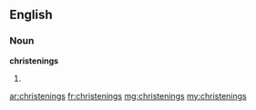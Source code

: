 ==English==

===Noun===
'''christenings'''

# {{plural of|[[christening]]}}

[[ar:christenings]]
[[fr:christenings]]
[[mg:christenings]]
[[my:christenings]]
